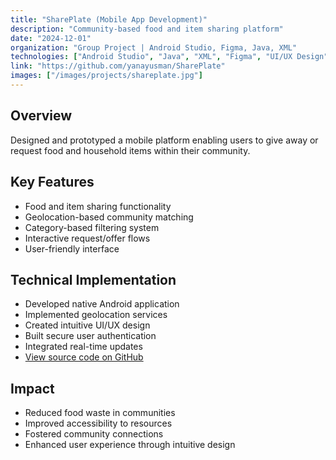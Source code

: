 ```yaml
---
title: "SharePlate (Mobile App Development)"
description: "Community-based food and item sharing platform"
date: "2024-12-01"
organization: "Group Project | Android Studio, Figma, Java, XML"
technologies: ["Android Studio", "Java", "XML", "Figma", "UI/UX Design"]
link: "https://github.com/yanayusman/SharePlate"
images: ["/images/projects/shareplate.jpg"]
---
```


## Overview
Designed and prototyped a mobile platform enabling users to give away or request food and household items within their community.

## Key Features
- Food and item sharing functionality
- Geolocation-based community matching
- Category-based filtering system
- Interactive request/offer flows
- User-friendly interface

## Technical Implementation
- Developed native Android application
- Implemented geolocation services
- Created intuitive UI/UX design
- Built secure user authentication
- Integrated real-time updates
- [View source code on GitHub](https://github.com/yanayusman/SharePlate)

## Impact
- Reduced food waste in communities
- Improved accessibility to resources
- Fostered community connections
- Enhanced user experience through intuitive design 